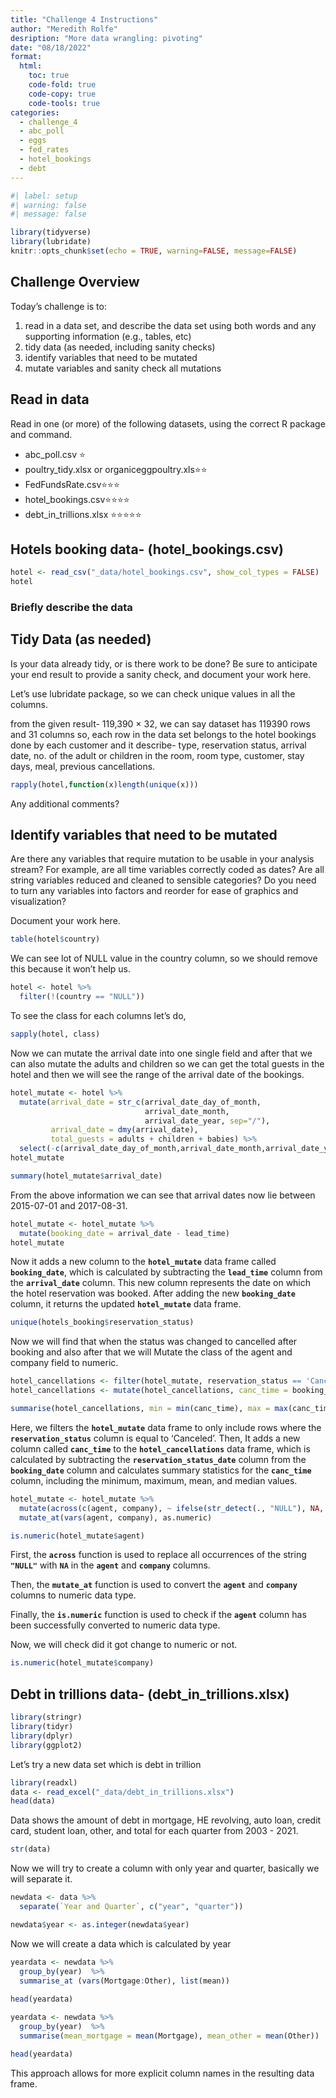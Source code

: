 ```yaml
---
title: "Challenge 4 Instructions"
author: "Meredith Rolfe"
desription: "More data wrangling: pivoting"
date: "08/18/2022"
format:
  html:
    toc: true
    code-fold: true
    code-copy: true
    code-tools: true
categories:
  - challenge_4
  - abc_poll
  - eggs
  - fed_rates
  - hotel_bookings
  - debt
---
```


```r
#| label: setup
#| warning: false
#| message: false

library(tidyverse)
library(lubridate)
knitr::opts_chunk$set(echo = TRUE, warning=FALSE, message=FALSE)
```

## Challenge Overview

Today's challenge is to:

1)  read in a data set, and describe the data set using both words and any supporting information (e.g., tables, etc)
2)  tidy data (as needed, including sanity checks)
3)  identify variables that need to be mutated
4)  mutate variables and sanity check all mutations

## Read in data

Read in one (or more) of the following datasets, using the correct R package and command.

-   abc_poll.csv ⭐
-   poultry_tidy.xlsx or organiceggpoultry.xls⭐⭐
-   FedFundsRate.csv⭐⭐⭐
-   hotel_bookings.csv⭐⭐⭐⭐
-   debt_in_trillions.xlsx ⭐⭐⭐⭐⭐

## Hotels booking data- (hotel_bookings.csv)

```r
hotel <- read_csv("_data/hotel_bookings.csv", show_col_types = FALSE)
hotel
```

### Briefly describe the data

## Tidy Data (as needed)

Is your data already tidy, or is there work to be done? Be sure to anticipate your end result to provide a sanity check, and document your work here.

Let's use lubridate package, so we can check unique values in all the columns.

from the given result- 119,390 × 32, we can say dataset has 119390 rows and 31 columns so, each row in the data set belongs to the hotel bookings done by each customer and it describe- type, reservation status, arrival date, no. of the adult or children in the room, room type, customer, stay days, meal, previous cancellations.

```r
rapply(hotel,function(x)length(unique(x)))
```

Any additional comments?

## Identify variables that need to be mutated

Are there any variables that require mutation to be usable in your analysis stream? For example, are all time variables correctly coded as dates? Are all string variables reduced and cleaned to sensible categories? Do you need to turn any variables into factors and reorder for ease of graphics and visualization?

Document your work here.

```r
table(hotel$country)
```

We can see lot of NULL value in the country column, so we should remove this because it won't help us.

```r
hotel <- hotel %>% 
  filter(!(country == "NULL"))
```

To see the class for each columns let's do,

```r
sapply(hotel, class)
```

Now we can mutate the arrival date into one single field and after that we can also mutate the adults and children so we can get the total guests in the hotel and then we will see the range of the arrival date of the bookings.

```r
hotel_mutate <- hotel %>% 
  mutate(arrival_date = str_c(arrival_date_day_of_month,
                              arrival_date_month,
                              arrival_date_year, sep="/"),
         arrival_date = dmy(arrival_date),
         total_guests = adults + children + babies) %>% 
  select(-c(arrival_date_day_of_month,arrival_date_month,arrival_date_year))
hotel_mutate
```

```r
summary(hotel_mutate$arrival_date)
```

From the above information we can see that arrival dates now lie between 2015-07-01 and 2017-08-31.

```r
hotel_mutate <- hotel_mutate %>%
  mutate(booking_date = arrival_date - lead_time)
hotel_mutate
```

Now it adds a new column to the **`hotel_mutate`** data frame called **`booking_date`**, which is calculated by subtracting the **`lead_time`** column from the **`arrival_date`** column. This new column represents the date on which the hotel reservation was booked. After adding the new **`booking_date`** column, it returns the updated **`hotel_mutate`** data frame.

```r
unique(hotels_booking$reservation_status)
```

Now we will find that when the status was changed to cancelled after booking and also after that we will Mutate the class of the agent and company field to numeric.\

```r
hotel_cancellations <- filter(hotel_mutate, reservation_status == 'Canceled')
hotel_cancellations <- mutate(hotel_cancellations, canc_time = booking_date - reservation_status_date)

summarise(hotel_cancellations, min = min(canc_time), max = max(canc_time), mean = mean(canc_time), median = median(canc_time))

```

Here, we filters the **`hotel_mutate`** data frame to only include rows where the **`reservation_status`** column is equal to 'Canceled'. Then, It adds a new column called **`canc_time`** to the **`hotel_cancellations`** data frame, which is calculated by subtracting the **`reservation_status_date`** column from the **`booking_date`** column and calculates summary statistics for the **`canc_time`** column, including the minimum, maximum, mean, and median values.

```r
hotel_mutate <- hotel_mutate %>%
  mutate(across(c(agent, company), ~ ifelse(str_detect(., "NULL"), NA, .))) %>%
  mutate_at(vars(agent, company), as.numeric)

is.numeric(hotel_mutate$agent)
```

First, the **`across`** function is used to replace all occurrences of the string **`"NULL"`** with **`NA`** in the **`agent`** and **`company`** columns.

Then, the **`mutate_at`** function is used to convert the **`agent`** and **`company`** columns to numeric data type.

Finally, the **`is.numeric`** function is used to check if the **`agent`** column has been successfully converted to numeric data type.

Now, we will check did it got change to numeric or not.

```r
is.numeric(hotel_mutate$company)
```

## Debt in trillions data- (debt_in_trillions.xlsx)

```r
library(stringr)
library(tidyr)
library(dplyr)
library(ggplot2)
```

Let's try a new data set which is debt in trillion

```r
library(readxl)
data <- read_excel("_data/debt_in_trillions.xlsx")
head(data)
```

Data shows the amount of debt in mortgage, HE revolving, auto loan, credit card, student loan, other, and total for each quarter from 2003 - 2021.

```r
str(data)
```

Now we will try to create a column with only year and quarter, basically we will separate it.

```r
newdata <- data %>%
  separate(`Year and Quarter`, c("year", "quarter"))

newdata$year <- as.integer(newdata$year)
```

Now we will create a data which is calculated by year

```r
yeardata <- newdata %>%
  group_by(year)  %>%
  summarise_at (vars(Mortgage:Other), list(mean)) 
  
head(yeardata)
```

```r
yeardata <- newdata %>%
  group_by(year)  %>%
  summarise(mean_mortgage = mean(Mortgage), mean_other = mean(Other))

head(yeardata)
```

This approach allows for more explicit column names in the resulting data frame.
